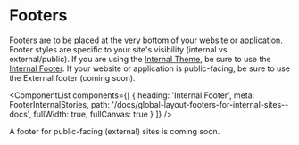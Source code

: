 
<Meta title="Global Layout/Footers/Overview" />

# Footers

Footers are to be placed at the very bottom of your website or application. Footer styles are specific to your site's visibility (internal vs. external/public). If you are using the [Internal Theme](?path=/docs/foundation-themes--docs#internal-theme), be sure to use the [Internal Footer](?path=/docs/global-layout-footers-for-internal-sites--docs). If your website or application is public-facing, be sure to use the External footer (coming soon).

<ComponentList
  components={[
    {
      heading: 'Internal Footer',
      meta: FooterInternalStories,
      path: '/docs/global-layout-footers-for-internal-sites--docs',
      fullWidth: true,
      fullCanvas: true
    }
  ]}
/>

A footer for public-facing (external) sites is coming soon.
